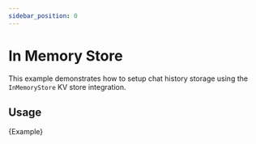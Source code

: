 ```yaml
---
sidebar_position: 0
---
```


# In Memory Store

This example demonstrates how to setup chat history storage using the `InMemoryStore` KV store integration.

## Usage


<CodeBlock language="typescript">{Example}</CodeBlock>
